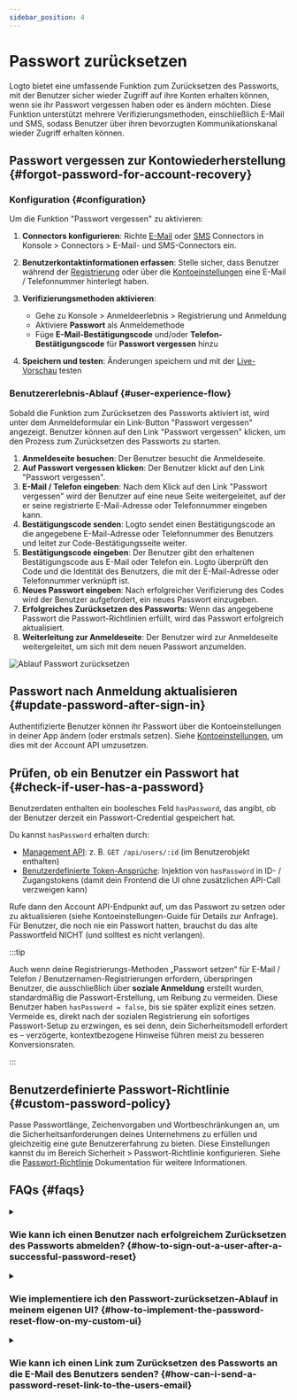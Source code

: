 ```yaml
---
sidebar_position: 4
---
```


# Passwort zurücksetzen

Logto bietet eine umfassende Funktion zum Zurücksetzen des Passworts, mit der Benutzer sicher wieder Zugriff auf ihre Konten erhalten können, wenn sie ihr Passwort vergessen haben oder es ändern möchten. Diese Funktion unterstützt mehrere Verifizierungsmethoden, einschließlich E-Mail und SMS, sodass Benutzer über ihren bevorzugten Kommunikationskanal wieder Zugriff erhalten können.

## Passwort vergessen zur Kontowiederherstellung \{#forgot-password-for-account-recovery}

### Konfiguration \{#configuration}

Um die Funktion "Passwort vergessen" zu aktivieren:

1. **Connectors konfigurieren**: Richte [E-Mail](/connectors/email-connectors) oder [SMS](/connectors/sms-connectors) Connectors in <CloudLink to="/connectors/passwordless">Konsole > Connectors > E-Mail- und SMS-Connectors</CloudLink> ein.

2. **Benutzerkontaktinformationen erfassen**: Stelle sicher, dass Benutzer während der [Registrierung](/end-user-flows/sign-up-and-sign-in/sign-up) oder über die [Kontoeinstellungen](/end-user-flows/account-settings/by-account-api#update-or-link-new-email) eine E-Mail / Telefonnummer hinterlegt haben.

3. **Verifizierungsmethoden aktivieren**:

   - Gehe zu <CloudLink to="/sign-in-experience/sign-up-and-sign-in">Konsole > Anmeldeerlebnis > Registrierung und Anmeldung</CloudLink>
   - Aktiviere **Passwort** als Anmeldemethode
   - Füge **E-Mail-Bestätigungscode** und/oder **Telefon-Bestätigungscode** für **Passwort vergessen** hinzu

4. **Speichern und testen**: Änderungen speichern und mit der [Live-Vorschau](/customization/live-preview) testen

### Benutzererlebnis-Ablauf \{#user-experience-flow}

Sobald die Funktion zum Zurücksetzen des Passworts aktiviert ist, wird unter dem Anmeldeformular ein Link-Button "Passwort vergessen" angezeigt. Benutzer können auf den Link "Passwort vergessen" klicken, um den Prozess zum Zurücksetzen des Passworts zu starten.

1. **Anmeldeseite besuchen**: Der Benutzer besucht die Anmeldeseite.
2. **Auf Passwort vergessen klicken**: Der Benutzer klickt auf den Link "Passwort vergessen".
3. **E-Mail / Telefon eingeben**: Nach dem Klick auf den Link "Passwort vergessen" wird der Benutzer auf eine neue Seite weitergeleitet, auf der er seine registrierte E-Mail-Adresse oder Telefonnummer eingeben kann.
4. **Bestätigungscode senden**: Logto sendet einen Bestätigungscode an die angegebene E-Mail-Adresse oder Telefonnummer des Benutzers und leitet zur Code-Bestätigungsseite weiter.
5. **Bestätigungscode eingeben**: Der Benutzer gibt den erhaltenen Bestätigungscode aus E-Mail oder Telefon ein. Logto überprüft den Code und die Identität des Benutzers, die mit der E-Mail-Adresse oder Telefonnummer verknüpft ist.
6. **Neues Passwort eingeben**: Nach erfolgreicher Verifizierung des Codes wird der Benutzer aufgefordert, ein neues Passwort einzugeben.
7. **Erfolgreiches Zurücksetzen des Passworts:** Wenn das angegebene Passwort die Passwort-Richtlinien erfüllt, wird das Passwort erfolgreich aktualisiert.
8. **Weiterleitung zur Anmeldeseite**: Der Benutzer wird zur Anmeldeseite weitergeleitet, um sich mit dem neuen Passwort anzumelden.

<img src="/img/assets/reset-password.png" alt="Ablauf Passwort zurücksetzen" />

## Passwort nach Anmeldung aktualisieren \{#update-password-after-sign-in}

Authentifizierte Benutzer können ihr Passwort über die Kontoeinstellungen in deiner App ändern (oder erstmals setzen). Siehe [Kontoeinstellungen](/end-user-flows/account-settings/by-account-api#update-users-password), um dies mit der Account API umzusetzen.

## Prüfen, ob ein Benutzer ein Passwort hat \{#check-if-user-has-a-password}

Benutzerdaten enthalten ein boolesches Feld `hasPassword`, das angibt, ob der Benutzer derzeit ein Passwort-Credential gespeichert hat.

Du kannst `hasPassword` erhalten durch:

- [Management API](/integrate-logto/interact-with-management-api): z. B. `GET /api/users/:id` (im Benutzerobjekt enthalten)
- [Benutzerdefinierte Token-Ansprüche](/developers/custom-token-claims): Injektion von `hasPassword` in ID- / Zugangstokens (damit dein Frontend die UI ohne zusätzlichen API-Call verzweigen kann)

Rufe dann den Account API-Endpunkt auf, um das Passwort zu setzen oder zu aktualisieren (siehe Kontoeinstellungen-Guide für Details zur Anfrage). Für Benutzer, die noch nie ein Passwort hatten, brauchst du das alte Passwortfeld NICHT (und solltest es nicht verlangen).

:::tip

Auch wenn deine Registrierungs-Methoden „Passwort setzen“ für E-Mail / Telefon / Benutzernamen-Registrierungen erfordern, überspringen Benutzer, die ausschließlich über **soziale Anmeldung** erstellt wurden, standardmäßig die Passwort-Erstellung, um Reibung zu vermeiden. Diese Benutzer haben `hasPassword = false`, bis sie später explizit eines setzen. Vermeide es, direkt nach der sozialen Registrierung ein sofortiges Passwort-Setup zu erzwingen, es sei denn, dein Sicherheitsmodell erfordert es – verzögerte, kontextbezogene Hinweise führen meist zu besseren Konversionsraten.

:::

## Benutzerdefinierte Passwort-Richtlinie \{#custom-password-policy}

Passe Passwortlänge, Zeichenvorgaben und Wortbeschränkungen an, um die Sicherheitsanforderungen deines Unternehmens zu erfüllen und gleichzeitig eine gute Benutzererfahrung zu bieten. Diese Einstellungen kannst du im Bereich <CloudLink to="/security/password-policy">Sicherheit > Passwort-Richtlinie</CloudLink> konfigurieren. Siehe die [Passwort-Richtlinie](/security/password-policy) Dokumentation für weitere Informationen.

## FAQs \{#faqs}

<details>
  <summary>

### Wie kann ich einen Benutzer nach erfolgreichem Zurücksetzen des Passworts abmelden? \{#how-to-sign-out-a-user-after-a-successful-password-reset}

</summary>

Abonniere das `PostResetPassword` [Webhook-Ereignis](/developers/webhooks/webhooks-events#user-interaction-hook-events), um eine Benachrichtigung zu erhalten, wenn ein Benutzer sein Passwort erfolgreich zurückgesetzt hat. Du kannst dann eine [Abmeldung](/end-user-flows/sign-out) auslösen, um die aktuelle Sitzung des Benutzers ungültig zu machen und ihn zur Anmeldeseite weiterzuleiten.

</details>

<details>
  <summary>

### Wie implementiere ich den Passwort-zurücksetzen-Ablauf in meinem eigenen UI? \{#how-to-implement-the-password-reset-flow-on-my-custom-ui}

</summary>

Du kannst deinen eigenen Ablauf zum Zurücksetzen des Passworts mit der **Management API** und **Account API** von Logto implementieren. Siehe [Kontoeinstellungen](/end-user-flows/account-settings/) für weitere Details.

</details>

<details>
  <summary>

### Wie kann ich einen Link zum Zurücksetzen des Passworts an die E-Mail des Benutzers senden? \{#how-can-i-send-a-password-reset-link-to-the-users-email}

</summary>

Du kannst einen selbst gehosteten Endpunkt zum Zurücksetzen des Passworts erstellen und das Logto SDK verwenden, um eine Anmeldeanfrage mit [`first_screen`](/end-user-flows/authentication-parameters/first-screen) auf `reset-password` zu initiieren. Dadurch wird der Benutzer nahtlos zur Seite zum Zurücksetzen des Passworts weitergeleitet.

</details>

